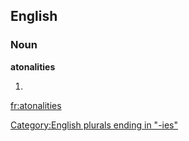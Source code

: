 ==English==
===Noun===
'''atonalities'''

# {{plural of|[[atonality]]}}

[[Category:English plurals ending in "-ies"]]

[[fr:atonalities]]